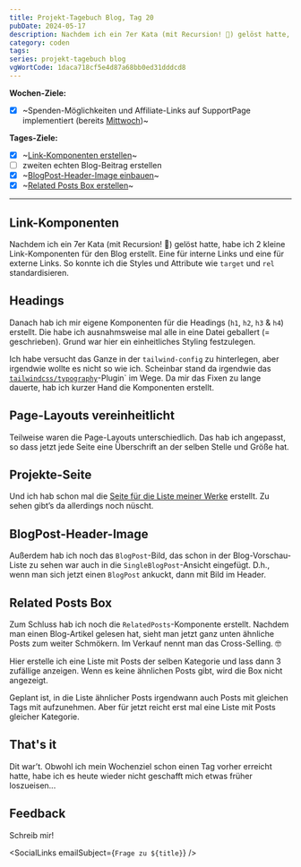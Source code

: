---
title: Projekt-Tagebuch Blog, Tag 20
pubDate: 2024-05-17
description: Nachdem ich ein 7er Kata (mit Recursion! 💪) gelöst hatte, habe ich 2 kleine Link-Komponenten für den Blog erstellt. Eine für interne Links und eine für externe Links. So konnte ich die Styles und Attribute wie `target` und `rel` standardisieren.
category: coden
tags:
series: projekt-tagebuch blog
vgWortCode: 1daca718cf5e4d87a68bb0ed31dddcd8
---

<DateFormatter date={pubDate} weekday />

**Wochen-Ziele:**

- [x] ~Spenden-Möglichkeiten und Affiliate-Links auf SupportPage implementiert (bereits [Mittwoch](/blog/projekt-tagebuch-blog-tag-19#donate-links))~

**Tages-Ziele:**

- [x] ~[Link-Komponenten erstellen](#link-komponenten)~
- [ ] zweiten echten Blog-Beitrag erstellen
- [x] ~[BlogPost-Header-Image einbauen](#BlogPost-Header-Image)~
- [x] ~[Related Posts Box erstellen](#Related-Posts-Box)~

---

## Link-Komponenten

Nachdem ich ein 7er Kata (mit Recursion! 💪) gelöst hatte, habe ich 2 kleine Link-Komponenten für den Blog erstellt. Eine für interne Links und eine für externe Links. So konnte ich die Styles und Attribute wie `target` und `rel` standardisieren.

## Headings

Danach hab ich mir eigene Komponenten für die Headings (`h1`, `h2`, `h3` & `h4`) erstellt. Die habe ich ausnahmsweise mal alle in eine Datei geballert (= geschrieben). Grund war hier ein einheitliches Styling festzulegen.

Ich habe versucht das Ganze in der `tailwind-config` zu hinterlegen, aber irgendwie wollte es nicht so wie ich. Scheinbar stand da irgendwie das [`tailwindcss/typography`](https://github.com/tailwindlabs/tailwindcss-typography)-Plugin` im Wege. Da mir das Fixen zu lange dauerte, hab ich kurzer Hand die Komponenten erstellt.

## Page-Layouts vereinheitlicht

Teilweise waren die Page-Layouts unterschiedlich. Das hab ich angepasst, so dass jetzt jede Seite eine Überschrift an der selben Stelle und Größe hat.

## Projekte-Seite

Und ich hab schon mal die [Seite für die Liste meiner Werke](/portfolio) erstellt. Zu sehen gibt’s da allerdings noch nüscht.

## BlogPost-Header-Image

Außerdem hab ich noch das `BlogPost`-Bild, das schon in der Blog-Vorschau-Liste zu sehen war auch in die `SingleBlogPost`-Ansicht eingefügt. D.h., wenn man sich jetzt einen `BlogPost` ankuckt, dann mit Bild im Header.

## Related Posts Box

Zum Schluss hab ich noch die `RelatedPosts`-Komponente erstellt. Nachdem man einen Blog-Artikel gelesen hat, sieht man jetzt ganz unten ähnliche Posts zum weiter Schmökern. Im Verkauf nennt man das Cross-Selling. 🤓

Hier erstelle ich eine Liste mit Posts der selben Kategorie und lass dann 3 zufällige anzeigen. Wenn es keine ähnlichen Posts gibt, wird die Box nicht angezeigt.

Geplant ist, in die Liste ähnlicher Posts irgendwann auch Posts mit gleichen Tags mit aufzunehmen. Aber für jetzt reicht erst mal eine Liste mit Posts gleicher Kategorie.

## That's it

Dit war’t. Obwohl ich mein Wochenziel schon einen Tag vorher erreicht hatte, habe ich es heute wieder nicht geschafft mich etwas früher loszueisen...

## Feedback

<Accordion>
Schreib mir!

<SocialLinks emailSubject={`Frage zu ${title}`} />

</Accordion>
